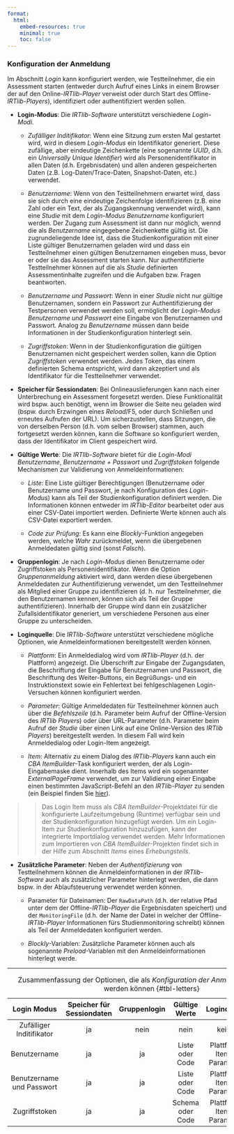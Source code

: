 ```yaml
---
format:
  html:
    embed-resources: true
    minimal: true 
    toc: false
---
```


### Konfiguration der Anmeldung

Im Abschnitt *Login* kann konfiguriert werden, wie Testteilnehmer, die ein Assessment starten (entweder durch Aufruf eines Links in einem Browser der auf den Online-*IRTlib-Player* verweist oder durch Start des Offline-*IRTlib-Players*), identifiziert oder authentifiziert werden sollen.

* **Login-Modus**: Die *IRTlib-Software* unterstützt verschiedene *Login-Modi*.

    - *Zufälliger Inditifikator*: Wenn eine Sitzung zum ersten Mal gestartet wird, wird in diesem *Login-Modus* ein Identifikator generiert. Diese zufällige, aber eindeutige Zeichenkette (eine sogenannte *UUID*, d.h. ein *Universally Unique Identifier*) wird als Personenidentifikator in allen Daten (d.h. Ergebnisdaten) und allen anderen gespeicherten Daten (z.B. Log-Daten/Trace-Daten, Snapshot-Daten, etc.) verwendet.

    - *Benutzername*: Wenn von den Testteilnehmern erwartet wird, dass sie sich durch eine eindeutige Zeichenfolge identifizieren (z.B. eine Zahl oder ein Text, der als Zugangskennung verwendet wird), kann eine *Studie* mit dem *Login-Modus* *Benutzername* konfiguriert werden. Der Zugang zum Assessment ist dann nur möglich, wennd die als *Benutzername* eingegebene Zeichenkette gültig ist. Die zugrundeliegende Idee ist, dass die Studienkonfiguration mit einer Liste gültiger Benutzernamen geladen wird und dass ein Testteilnehmer einen gültigen Benutzernamen eingeben muss, bevor er oder sie das Assessment starten kann. Nur authentifizierte Testteilnehmer können auf die als *Studie* definierten Assessmentinhalte zugreifen und die Aufgaben bzw. Fragen beantworten.

    - *Benutzername und Passwort*: Wenn in einer *Studie* nicht nur gültige Benutzernamen, sondern ein Passwort zur Authentifizierung der Testpersonen verwendet werden soll, ermöglicht der *Login-Modus* *Benutzername und Passwort* eine Eingabe von Benutzernamen und Passwort. Analog zu *Benutzername* müssen dann beide Informationen in der Studienkonfiguration hinterlegt sein. 

    - *Zugriffstoken*: Wenn in der Studienkonfiguration die gültigen Benutzernamen nicht gespeichert werden sollen, kann die Option *Zugriffstoken* verwendet werden. Jedes Token, das einem definierten Schema entspricht, wird dann akzeptiert und als Identifikator für die Testteilnehmer verwendet.
    
* **Speicher für Sessiondaten**: Bei Onlineauslieferungen kann nach einer Unterbrechung ein Assessment forgesetzt werden. Diese Funktionalität wird bspw. auch benötigt, wenn im Browser die Seite neu geladen wird (bspw. durch Erzwingen eines *Reload*/F5, oder durch Schließen und erneutes Aufrufen der URL). Um sicherzustellen, dass Sitzungen, die von derselben Person (d.h. vom selben Browser) stammen, auch fortgesetzt werden können, kann die Software so konfiguriert werden, dass der Identifikator im Client gespeichert wird.   

* **Gültige Werte**: Die *IRTlib-Software* bietet für die *Login-Modi* *Benutzername*, *Benutzername + Passwort* und *Zugriffstoken* folgende Mechanismen zur Validierung von Anmeldeinformationen:

    - *Liste*: Eine Liste gültiger Berechtigungen (Benutzername oder Benutzername und Passwort, je nach Konfiguration des *Login-Modus*) kann als Teil der Studienkonfiguration definiert werden. Die Informationen können entweder im *IRTlib-Editor* bearbeitet oder aus einer CSV-Datei importiert werden. Definierte Werte können auch als CSV-Datei exportiert werden.

    - *Code zur Prüfung*: Es kann eine *Blockly*-Funktion angegeben werden, welche *Wahr* zurückmeldet, wenn die übergebenen Anmeldedaten gültig sind (sonst *Falsch*).


* **Gruppenlogin**: Je nach *Login-Modus* dienen Benutzername oder Zugriffstoken als Personenidentifikator. Wenn die Option *Gruppenanmeldung* aktiviert wird, dann werden diese übergebenen Anmeldedaten zur Authentifizierung verwendet, um den Testteilnehmer als Mitglied einer Gruppe zu identifizieren (d. h. nur Testteilnehmer, die den Benutzernamen kennen, können sich als Teil der Gruppe authentifizieren). Innerhalb der Gruppe wird dann ein zusätzlicher Zufallsidentifikator generiert, um verschiedene Personen aus einer Gruppe zu unterscheiden.

* **Loginquelle**: Die *IRTlib-Software* unterstützt verschiedene mögliche Optionen, wie Anmeldeinformationen bereitgestellt werden können.

    - *Plattform*: Ein Anmeldedialog wird vom *IRTlib-Player* (d.h. der Plattform) angezeigt. Die Überschrift zur Eingabe der Zugangsdaten, die Beschriftung der Eingabe für Benutzernamen und Passwort, die Beschriftung des Weiter-Buttons,  ein Begrüßungs- und ein Instruktionstext sowie ein Fehlertext bei fehlgeschlagenen Login-Versuchen können konfiguriert werden. 

    - *Parameter*: Gültige Anmeldedaten für Testteilnehmer können auch über die *Befehlszeile* (d.h. Parameter beim Aufruf der Offline-Version des *IRTlib Players*) oder über URL-Parameter (d.h. Parameter beim Aufruf der *Studie* über einen Link auf eine Online-Version des *IRTlib Players*) bereitgestellt werden. In diesem Fall wird kein Anmeldedialog oder Login-Item angezeigt.

    - *Item*: Alternativ zu einem Dialog des *IRTlib-Players* kann auch ein *CBA ItemBuilder*-Task konfiguriert werden, der als Login-Eingabemaske dient. Innerhalb des Items wird ein sogenannter *ExternalPageFrame* verwendet, um zur Validierung einer Eingabe einen bestimmten JavaScript-Befehl an den *IRTlib-Player* zu senden (ein Beispiel finden Sie [hier](https://kroehne.github.io/CBAItemBuilderBook/items/10_00/IRTLibLoginExample.zip)).
    
>>  Das Login Item muss als *CBA ItemBuilder*-Projektdatei für die konfigurierte Laufzeitumgebung (Runtime) verfügbar sein und der Studienkonfiguration hinzugefügt werden. Um ein Login-Item zur Studienkonfiguration hinzuzufügen, kann der integrierte Importdialog verwendet werden. Mehr Informationen zum Importieren von *CBA ItemBuilder*-Projekten findet sich in der Hilfe zum Abschnitt *Items* eines *Erhebungsteils*.

* **Zusätzliche Parameter**: Neben der *Authentifizierung* von Testteilnehmern können die Anmeldeinformationen in der *IRTlib-Software* auch als zusätzlicher Parameter hinterlegt werden, die dann bspw. in der Ablaufsteuerung verwendet werden können.   

    - Parameter für Dateinamen: Der `RawDataPath` (d.h. der relative Pfad unter dem der Offline-*IRTlib-Player* die Ergebnisdaten speichert) und der  `MonitoringFile` (d.h. der Name der Datei in welcher der Offline-*IRTlib-Player* Informationen fürs Studienmonitoring schreibt) können als Teil der Anmeldedaten konfiguriert werden.
    
    - *Blockly*-Variablen: Zusätzliche Parameter können auch als sogenannte *Preload*-Variablen mit den Anmeldeinformationen hinterlegt werde. 

<hr/>

| Login Modus | Speicher für Sessiondaten | Gruppenlogin | Gültige Werte  | Loginquelle | Zusätzliche Parameter |
|:------:|:------:|:------:|:------:|:------:|:------:|
| Zufälliger Inditifikator    | ja | nein | nein | keine | nein | 
| Benutzername            | ja | ja | Liste oder Code | Plattform, Item + Parameter | Werte oder Parameter | 
| Benutzername und Passwort | ja | ja | Liste oder Code | Plattform, Item + Parameter | Werte oder Parameter |  
| Zugriffstoken         | ja | ja | Schema oder Code | Plattform, Item + Parameter |  Parameter | 
: Zusammenfassung der Optionen, die als *Konfiguration der Anmeldung* kombiniert werden können {#tbl-letters}
